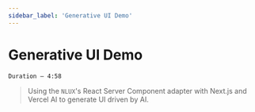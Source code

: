 ```yaml
---
sidebar_label: 'Generative UI Demo'
---
```



# Generative UI Demo

`Duration — 4:58`
> Using the `NLUX`'s React Server Component adapter with Next.js and Vercel AI to generate UI driven by AI.

<div className="twitter-tweet-container">
    <TwitterVideoEmbed id={'1805201293293592701'} />
</div>
